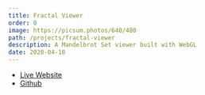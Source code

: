 ```yaml
---
title: Fractal Viewer
order: 0
image: https://picsum.photos/640/480
path: /projects/fractal-viewer
description: A Mandelbrot Set viewer built with WebGL
date: 2020-04-10
---
```


* [Live Website](https://fractal-viewer.maxencefrenette.com/)
* [Github](https://github.com/maxencefrenette/fractal-viewer)
